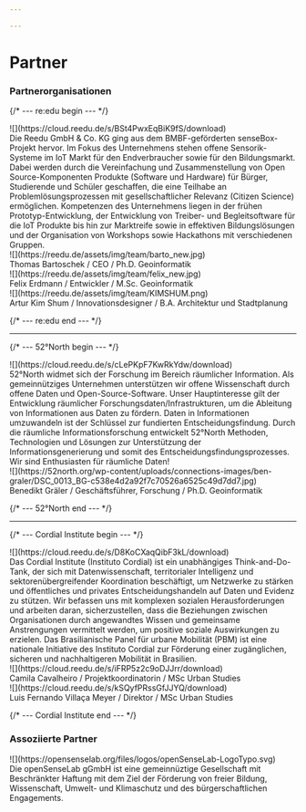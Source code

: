 ```yaml
---

---
```



# Partner

### Partnerorganisationen

{/* --- re:edu begin --- */}

<div className="flex gap-8 items-center flex-col md:flex-row">
    <div className="w-full max-w-md">
    ![](https://cloud.reedu.de/s/BSt4PwxEqBiK9fS/download)
    </div>
Die Reedu GmbH & Co. KG ging aus dem BMBF-geförderten senseBox-Projekt hervor. Im Fokus des Unternehmens stehen offene Sensorik-Systeme im IoT Markt für den Endverbraucher sowie für den Bildungsmarkt. Dabei werden durch die Vereinfachung und Zusammenstellung von Open Source-Komponenten Produkte (Software und Hardware) für Bürger, Studierende und Schüler geschaffen, die eine Teilhabe an Problemlösungsprozessen mit gesellschaftlicher Relevanz (Citizen Science) ermöglichen. Kompetenzen des Unternehmens liegen in der frühen Prototyp-Entwicklung, der Entwicklung von Treiber- und Begleitsoftware für die IoT Produkte bis hin zur Marktreife sowie in effektiven Bildungslösungen und der Organisation von Workshops sowie Hackathons mit verschiedenen Gruppen.
</div>

<div className="flex gap-2 items-center">
    <div className="w-48">
![](https://reedu.de/assets/img/team/barto_new.jpg)
    </div>
    Thomas Bartoschek / CEO / Ph.D. Geoinformatik
</div>
<div className="flex gap-2 items-center">
    <div className="w-48">
![](https://reedu.de/assets/img/team/felix_new.jpg)
    </div>
    Felix Erdmann / Entwickler / M.Sc. Geoinformatik
</div>
<div className="flex gap-2 items-center">
    <div className="w-48">
![](https://reedu.de/assets/img/team/KIMSHUM.png)
    </div>
    Artur Kim Shum / Innovationsdesigner / B.A. Architektur und Stadtplanung
</div>

{/* --- re:edu end --- */}

<div className="flex items-center justify-center p-12">
    <hr className="h-0.5 bg-foreground w-1/2" />
</div>


{/* --- 52°North begin --- */}

<div className="flex gap-8 items-center flex-col md:flex-row">
    <div className="w-full max-w-sm">
    ![](https://cloud.reedu.de/s/cLePKpF7KwRkYdw/download)
    </div>
52°North widmet sich der Forschung im Bereich räumlicher Information. Als gemeinnütziges Unternehmen unterstützen wir offene Wissenschaft durch offene Daten und Open-Source-Software. Unser Hauptinteresse gilt der Entwicklung räumlicher Forschungsdaten/Infrastrukturen, um die Ableitung von Informationen aus Daten zu fördern. Daten in Informationen umzuwandeln ist der Schlüssel zur fundierten Entscheidungsfindung. Durch die räumliche Informationsforschung entwickelt 52°North Methoden, Technologien und Lösungen zur Unterstützung der Informationsgenerierung und somit des Entscheidungsfindungsprozesses. Wir sind Enthusiasten für räumliche Daten!
</div>

<div className="flex gap-2 items-center">
    <div className="w-48">
![](https://52north.org/wp-content/uploads/connections-images/ben-graler/DSC_0013_BG-c538e4d2a92f7c70526a6525c49d7dd7.jpg)
    </div>
    Benedikt Gräler / Geschäftsführer, Forschung / Ph.D. Geoinformatik
</div>


{/* --- 52°North end --- */}

<div className="flex items-center justify-center p-12">
    <hr className="h-0.5 bg-foreground w-1/2" />
</div>

{/* --- Cordial Institute begin --- */}

<div className="flex gap-8 items-center flex-col md:flex-row">
    <div className="w-full max-w-sm">
    ![](https://cloud.reedu.de/s/D8KoCXaqQibF3kL/download)
    </div>
Das Cordial Institute (Instituto Cordial) ist ein unabhängiges Think-and-Do-Tank, der sich mit Datenwissenschaft, territorialer Intelligenz und sektorenübergreifender Koordination beschäftigt, um Netzwerke zu stärken und öffentliches und privates Entscheidungshandeln auf Daten und Evidenz zu stützen. Wir befassen uns mit komplexen sozialen Herausforderungen und arbeiten daran, sicherzustellen, dass die Beziehungen zwischen Organisationen durch angewandtes Wissen und gemeinsame Anstrengungen vermittelt werden, um positive soziale Auswirkungen zu erzielen. Das Brasilianische Panel für urbane Mobilität (PBM) ist eine nationale Initiative des Instituto Cordial zur Förderung einer zugänglichen, sicheren und nachhaltigeren Mobilität in Brasilien.
</div>

<div className="flex gap-2 items-center">
    <div className="w-48">
       ![](https://cloud.reedu.de/s/iFRP5z2c9oDJJrr/download)
    </div>
    Camila Cavalheiro / Projektkoordinatorin / MSc Urban Studies
</div>

<div className="flex gap-2 items-center">
   <div className="w-48">
        ![](https://cloud.reedu.de/s/kSQyfPRssGfJJYQ/download)
    </div>
    Luis Fernando Villaça Meyer / Direktor / MSc Urban Studies
</div>

{/* --- Cordial Institute end --- */}

<div className="flex items-center justify-center p-12">
</div>

### Assoziierte Partner

<div className="flex gap-8 items-center flex-col md:flex-row">
    <div className="w-full max-w-sm">
        ![](https://opensenselab.org/files/logos/openSenseLab-LogoTypo.svg)
    </div>
Die openSenseLab gGmbH ist eine gemeinnüztige Gesellschaft mit Beschränkter Haftung mit dem Ziel der Förderung von freier Bildung, Wissenschaft, Umwelt- und Klimaschutz und des bürgerschaftlichen Engagements.
</div>
